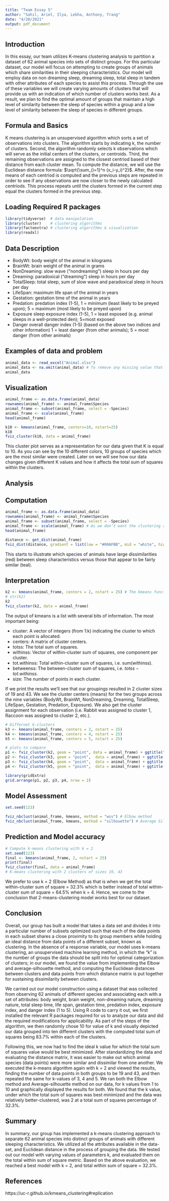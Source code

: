 ```yaml
---
title: "Team Essay 5"
author: "Sahil, Ariel, Ilya, Lekha, Anthony, Trang"
date: "4/20/2021"
output: pdf_document
---
```


## Introduction
  
  In this essay, our team utilizes K-means clustering analysis to partition a dataset of 62 animal species into sets of distinct groups. For this particular dataset, our model will focus on attempting to create groups of animals which share similarities in their sleeping characteristics. Our model will employ data on non dreaming sleep, dreaming sleep, total sleep in tandem with other attributes of each species to assist this process. Through the use of these variables we will create varying amounts of clusters that will provide us with an indication of which number of clusters works best. As a result, we plan to find the optimal amount of groups that maintain a high level of similarity between the sleep of species within a group and a low level of similarity between the sleep of species in different groups.


## Formula and Basics

  K means clustering is an unsupervised algorithm which sorts a set of observations into clusters. The algorithm starts by indicating k, the number of clusters. Second, the algorithm randomly selects k observations which will serve as the initial centers of the clusters, or centroids. Third, the remaining observations are assigned to the closest centriod based of their distance from each cluster mean. To compute the distance, we will use the Euclidean distance formula: $\sqrt{\sum_{i=1}^n (x_i-y_i)^2}$. After, the new means of each centriod is computed and the previous steps are repeated in order to see if any observations are now closer to the newly calculated centriods. This process repeats until the clusters formed in the current step equal the clusters formed in the previous step. 

## Loading Required R packages

```r
library(tidyverse)  # data manipulation
library(cluster)    # clustering algorithms
library(factoextra) # clustering algorithms & visualization
library(readxl)
```

## Data Description

+ BodyWt:		body weight of the animal in kilograms
+ BrainWt:		brain weight of the animal in grams
+ NonDreaming:		slow wave ("nondreaming") sleep in hours per day
+ Dreaming:		paradoxical ("dreaming") sleep in hours per day
+ TotalSleep:		total sleep, sum of slow wave and paradoxical sleep in hours per day
+ LifeSpan:		maximum life span of the animal in years
+ Gestation:		gestation time of the animal in years
+ Predation:		predation index (1-5), 1 = minimum (least likely to be preyed upon); 5 = maximum (most likely to be preyed upon)
+ Exposure		sleep exposure index (1-5), 1 = least exposed (e.g. animal sleeps in a well-protected den); 5=most exposed
+ Danger		overall danger index (1-5) (based on the above two indices and other information)
            1 = least danger (from other animals); 5 = most danger (from other animals)

## Examples of data and problem

```r
animal_data <- read_excel("Animal.xlsx")
animal_data <- na.omit(animal_data) # To remove any missing value that might be present in the data
animal_data
```

## Visualization
```r
animal_frame <- as.data.frame(animal_data)
rownames(animal_frame) <- animal_frame$Species
animal_frame <- subset(animal_frame, select = -Species)
animal_frame <- scale(animal_frame)  
head(animal_frame)

k10 <- kmeans(animal_frame, centers=10, nstart=25)
k10
fviz_cluster(k10, data = animal_frame)
```

This cluster plot serves as a representation for our data given that K is equal to 10. As you can see by the 10 different colors, 10 groups of species which are the most similar were created. Later on we will see how our data changes given different K values and how it affects the total sum of squares within the clusters.

## Analysis

## Computation

```r
animal_frame <- as.data.frame(animal_data)
rownames(animal_frame) <- animal_frame$Species
animal_frame <- subset(animal_frame, select = -Species)
animal_frame <- scale(animal_frame) # As we don’t want the clustering algorithm to depend to an arbitrary variable unit, we start by scaling/standardizing the data using the R function 
head(animal_frame)

distance <- get_dist(animal_frame)
fviz_dist(distance, gradient = list(low = "#00AFBB", mid = "white", high = "#FC4E07")) # Visualizing a distance matrix (Euclidean distance)
```

This starts to illustrate which species of animals have large dissimilarities (red) between sleep characteristics versus those that appear to be fairly similar (teal).

## Interpretation

```r
k2 <- kmeans(animal_frame, centers = 2, nstart = 25) # The kmeans function also has an nstart option that attempts multiple initial configurations and reports on the best one. For example, adding nstart = 25 will generate 25 initial configurations. This approach is often recommended.
# str(k2)
k2
fviz_cluster(k2, data = animal_frame)
```

The output of kmeans is a list with several bits of information. The most important being:

  + cluster: A vector of integers (from 1:k) indicating the cluster to which each point is allocated.
  + centers: A matrix of cluster centers.
  + totss: The total sum of squares.
  + withinss: Vector of within-cluster sum of squares, one component per cluster.
  + tot.withinss: Total within-cluster sum of squares, i.e. sum(withinss).
  + betweenss: The between-cluster sum of squares, i.e. $totss-tot.withinss$.
  + size: The number of points in each cluster.
  
  
If we print the results we’ll see that our groupings resulted in 2 cluster sizes of 19 and 43. We see the cluster centers (means) for the two groups across the nine variables (BodyWt, BrainWt, NonDreaming, Dreaming, TotalSleep, LifeSpan, Gestation, Predation,  Exposure). We also get the cluster assignment for each observation (i.e. Rabbit was assigned to cluster 1, Raccoon was assigned to cluster 2, etc.).
  
```r
# Differnet k-clusters
k3 <- kmeans(animal_frame, centers = 3, nstart = 25)
k4 <- kmeans(animal_frame, centers = 4, nstart = 25)
k5 <- kmeans(animal_frame, centers = 5, nstart = 25)

# plots to compare
p1 <- fviz_cluster(k2, geom = "point", data = animal_frame) + ggtitle("k = 2")
p2 <- fviz_cluster(k3, geom = "point",  data = animal_frame) + ggtitle("k = 3")
p3 <- fviz_cluster(k4, geom = "point",  data = animal_frame) + ggtitle("k = 4")
p4 <- fviz_cluster(k5, geom = "point",  data = animal_frame) + ggtitle("k = 5")

library(gridExtra)
grid.arrange(p1, p2, p3, p4, nrow = 2)
```

## Model Assessment

```r
set.seed(123)

fviz_nbclust(animal_frame, kmeans, method = "wss") # Elbow method
fviz_nbclust(animal_frame, kmeans, method = "silhouette") # Average Silhouette
```
## Prediction and Model accuracy

```r
# Compute k-means clustering with k = 2
set.seed(123)
final <- kmeans(animal_frame, 2, nstart = 25)
print(final)
fviz_cluster(final, data = animal_frame)
# K-means clustering with 2 clusters of sizes 19, 43
```

We prefer to use k = 2 (Elbow Method) as that is when we get the total within-cluster sum of square = 32.3% which is better instead of total within-cluster sum of square = 64.5% when k = 4. Hence, we come to the conclusion that 2-means-clustering model works best for our dataset.

## Conclusion 

  Overall, our group has built a model that takes a data set and divides it into a particular number of subsets optimized such that each of the data points in each subset shares a close proximity to its group members while holding an ideal distance from data points of a different subset, known as clustering. In the absence of a response variable, our model uses k-means clustering, an unsupervised machine learning method, in which the "k" is the number of groups the data should be split into for optimal categorization of clusters; in our model, we found the value from implementing the Elbow and average-silhouette method, and computing the Euclidean distances between clusters and data points from which distance matrix is put together for sustaining dissimilarity between clusters. 

  We carried out our model construction using a dataset that was collected from observing 62 animals of different species and associating each with a set of attributes: body weight, brain weight, non-dreaming nature, dreaming nature, total sleep time, life span, gestation time, predation index, exposure index, and danger index (1 to 5).
Using R code to carry it out, we first installed the relevant R packages required for us to analyze our data and did the required modifications for applicability. As part of the steps of the algorithm, we then randomly chose 10 for value of k and visually depicted our data grouped into ten different clusters with the computed total sum of squares being 83.7% within each of the clusters. 

  Following this, we now had to find the ideal k value for which the total sum of squares value would be best minimized. After standardizing the data and evaluating the distance matrix, it was easier to make out which animal species (data points) were more similar and dissimilar from one another. We executed the k-means algorithm again with k = 2 and viewed the results, finding the number of data points in both groups to be 19 and 43, and then repeated the same for k-values of 3, 4 and 5. We ran both the Elbow method and Average-silhouette method on our data, for k values from 1 to 10 and graphically displayed the results for both.
We found that the k value, under which the total sum of squares was best minimized and the data was relatively better-clustered, was 2 at a total sum of squares percentage of 32.3%.

## Summary 

  In summary, our group has implemented a k-means clustering approach to separate 62 animal species into distinct groups of animals with different sleeping characteristics. We utilized all the attributes available in the data-set, and Euclidean distance in the process of grouping the data. We tested out our model with varying values of parameters k, and evaluated them on the total within sum of square metric. Based on the above evaluation, we reached a best model with k = 2, and total within sum of square = 32.3%.

## References

https://uc-r.github.io/kmeans_clustering#replication
